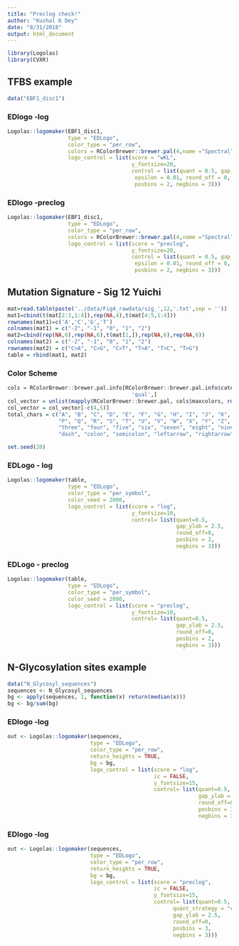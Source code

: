 ```yaml
---
title: "Preclog check!"
author: "Kushal K Dey"
date: "8/31/2018"
output: html_document
---
```


```r
library(Logolas)
library(CVXR)
```

## TFBS example 

```r
data("EBF1_disc1")
```

### EDlogo -log

```r
Logolas::logomaker(EBF1_disc1,
                   type = "EDLogo",
                   color_type = "per_row",
                   colors = RColorBrewer::brewer.pal(4,name ="Spectral"),
                   logo_control = list(score = "wKL",
                                       y_fontsize=20,
                                       control = list(quant = 0.5, gap_ylab=2.5,
                                        epsilon = 0.01, round_off = 0,
                                        posbins = 2, negbins = 3)))

```

### EDlogo -preclog

```r
Logolas::logomaker(EBF1_disc1,
                   type = "EDLogo",
                   color_type = "per_row",
                   colors = RColorBrewer::brewer.pal(4,name ="Spectral"),
                   logo_control = list(score = "preclog",
                                       y_fontsize=20,
                                       control = list(quant = 0.5, gap_ylab=2.5,
                                        epsilon = 0.01, round_off = 0,
                                        posbins = 2, negbins = 3)))

```

## Mutation Signature - Sig 12 Yuichi

```r
mat=read.table(paste('../data/Fig4_rawdata/sig_',12,'.txt',sep = ''))
mat1=cbind(t(mat[2:3,1:4]),rep(NA,4),t(mat[4:5,1:4]))
rownames(mat1)=c('A','C','G','T')
colnames(mat1) = c("-2", "-1", "0", "1", "2")
mat2=cbind(rep(NA,6),rep(NA,6),t(mat[1,]),rep(NA,6),rep(NA,6))
colnames(mat2) = c("-2", "-1", "0", "1", "2")
rownames(mat2) = c("C>A", "C>G", "C>T", "T>A", "T>C", "T>G")
table = rbind(mat1, mat2)

```

### Color Scheme

```r
cols = RColorBrewer::brewer.pal.info[RColorBrewer::brewer.pal.info$category ==
                                       'qual',]
col_vector = unlist(mapply(RColorBrewer::brewer.pal, cols$maxcolors, rownames(cols)))
col_vector = col_vector[-c(4,5)]
total_chars = c("A", "B", "C", "D", "E", "F", "G", "H", "I", "J", "K", "L", "M", "N", "O",
                "P", "Q", "R", "S", "T", "U", "V", "W", "X", "Y", "Z", "zero", "one", "two",
                "three", "four", "five", "six", "seven", "eight", "nine", "dot", "comma",
                "dash", "colon", "semicolon", "leftarrow", "rightarrow")

set.seed(20)

```

### EDLogo - log

```r
Logolas::logomaker(table,
                   type = "EDLogo",
                   color_type = "per_symbol",
                   color_seed = 2000,
                   logo_control = list(score = "log",
                                       y_fontsize=10,
                                       control= list(quant=0.5,
                                                     gap_ylab = 2.5,
                                                     round_off=0,
                                                     posbins = 2,
                                                     negbins = 3)))

```


### EDLogo - preclog

```r
Logolas::logomaker(table,
                   type = "EDLogo",
                   color_type = "per_symbol",
                   color_seed = 2000,
                   logo_control = list(score = "preclog",
                                       y_fontsize=10,
                                       control= list(quant=0.5,
                                                     gap_ylab = 2.5,
                                                     round_off=0,
                                                     posbins = 2,
                                                     negbins = 3)))

```

## N-Glycosylation sites example 

```r
data("N_Glycosyl_sequences")
sequences <- N_Glycosyl_sequences
bg <- apply(sequences, 1, function(x) return(median(x)))
bg <- bg/sum(bg)
```

### EDlogo -log

```r
out <- Logolas::logomaker(sequences,
                          type = "EDLogo",
                          color_type = "per_row",
                          return_heights = TRUE,
                          bg = bg,
                          logo_control = list(score = "log",
                                              ic = FALSE,
                                              y_fontsize=15,
                                              control= list(quant=0.5,
                                                            gap_ylab = 2.5,
                                                            round_off=0,
                                                            posbins = 3,
                                                            negbins = 3)))

```

### EDlogo -log

```r
out <- Logolas::logomaker(sequences,
                          type = "EDLogo",
                          color_type = "per_row",
                          return_heights = TRUE,
                          bg = bg,
                          logo_control = list(score = "preclog",
                                              ic = FALSE,
                                              y_fontsize=15,
                                              control= list(quant=0.5,
                                                    quant_strategy = "center",
                                                    gap_ylab = 2.5,
                                                    round_off=0,
                                                    posbins = 3,
                                                    negbins = 3)))

```

